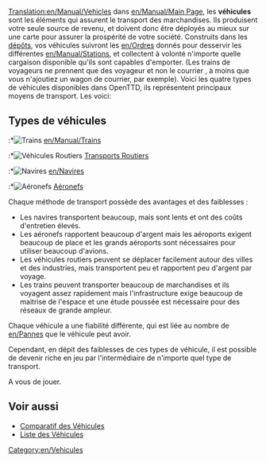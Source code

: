 [[Translation:en/Manual/Vehicles]]
dans [[en/Manual/Main Page]], les '''véhicules''' sont les éléments qui assurent le transport des marchandises. Ils produisent votre seule source de revenu, et doivent donc être déployés au mieux sur une carte pour assurer la prospérité de votre société. Construits dans les [[en/Manual/Depots|dépôts]], vos véhicules suivront les [[en/Ordres]] donnés pour desservir les différentes [[en/Manual/Stations]], et collectent à volonté n'importe quelle cargaison disponible qu'ils sont capables d'emporter. (Les trains de voyageurs ne prennent que des voyageur et non le courrier , à moins que vous n'ajoutiez un wagon de courrier, par exemple). Voici les quatre types de véhicules disponibles dans OpenTTD, ils représentent principaux moyens de transport. Les voici:

== Types de véhicules ==
:*[[File:en/Manual/Manual html m16a497ce.png|Trains]] [[en/Manual/Trains]]
:*[[File:en/Manual/Manual html m3518e48c.png|Véhicules Routiers]] [[en/Routiers|Transports Routiers]]
:*[[File:en/Manual/Manual html 53123a33.png|Navires]] [[en/Navires]]
:*[[File:en/Manual/Manual html 442702e6.png|Aéronefs]] [[en/Aeronefs|Aéronefs]]
	
Chaque méthode de transport possède des avantages et des faiblesses :

*Les navires transportent beaucoup, mais sont lents et ont des coûts d'entretien élevés.
*Les aéronefs rapportent beaucoup d'argent mais les aéroports exigent beaucoup de place et les grands aéroports sont nécessaires pour utiliser beaucoup d'avions.
*Les véhicules routiers peuvent se déplacer facilement autour des villes et des industries, mais transportent peu et rapportent peu d'argent par voyage.
*Les trains peuvent transporter beaucoup de marchandises et ils voyagent assez rapidement mais l'infrastructure exige beaucoup de maitrise de l'espace et une étude poussée est nécessaire pour des réseaux de grande ampleur.
	
Chaque véhicule a une fiabilité différente, qui est liée au nombre de [[en/Pannes]] que le véhicule peut avoir. 

Cependant, en dépit des faiblesses de ces types de véhicule, il est possible de devenir riche en jeu par l'intermédiaire de n'importe quel type de transport.

A vous de jouer.

==Voir aussi==

*[[en/Comparatif des Vehicules|Comparatif des Véhicules]]
*[[en/Listes de Vehicules|Liste des Véhicules]]

[[Category:en/Vehicules]]